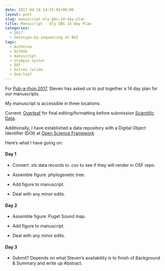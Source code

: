 ```yaml
---
date: 2017-04-18 14:55:02+00:00
layout: post
slug: manuscript-oly-gbs-14-day-plan
title: Manuscript - Oly GBS 14 Day Plan
categories:
  - 2017
  - Genotype-by-sequencing at BGI
tags:
  - Authorea
  - GitHub
  - manuscript
  - olympia oyster
  - OSF
  - Ostrea lurida
  - Overleaf
---
```


For [Pub-a-thon 2017](https://github.com/sr320/LabDocs/wiki/Pub-a-thon-2017), Steven has asked us to put together a 14 day plan for our manuscripts.

My manuscript is accessible in three locations:

Current: [Overleaf](https://www.overleaf.com/read/mqbbvmwxhncg) for final editing/formatting before submission [Scientific Data](https://www.nature.com/sdata/).

Additionally, I have established a data repository with a Digital Object Identifier (DOI) at [Open Science Framework](https://osf.io/j8rc2/)

Here's what I have going on:



#### Day 1







  * Convert .xls data records to .csv to see if they will render in OSF repo. 


  * Assemble figure: phylogenetic tree. 


  * Add figure to manuscript.


  * Deal with any minor edits.





#### Day 2







  * Assemble figure: Puget Sound map. 


  * Add figure to manuscript. 


  * Deal with any minor edits.





#### Day 3







  * Submit? Depends on what Steven's availability is to finish of Background & Summary and write up Abstract.


